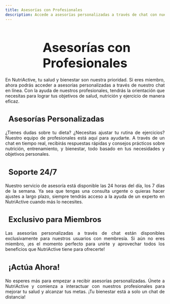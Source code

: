 ```yaml
---
title: Asesorías con Profesionales
description: Accede a asesorías personalizadas a través de chat con nuestros expertos en NutriActive. 
---
```



<Head />

<main>
  <h1 style="font-size: 2.5rem; font-weight: bold; margin-bottom: 20px; text-align: center;">
    <i class="fas fa-comments" style="color: #2ecc71; margin-right: 10px;"></i>
    Asesorías con Profesionales
  </h1>

  <p style="text-align: justify;">
    En NutriActive, tu salud y bienestar son nuestra prioridad. Si eres miembro, ahora podrás acceder a asesorías personalizadas a través de nuestro chat en línea. Con la ayuda de nuestros profesionales, tendrás la orientación que necesitas para lograr tus objetivos de salud, nutrición y ejercicio de manera eficaz.
  </p>

  <h3 style="font-size: 1.5rem; font-weight: bold; margin-bottom: 20px; text-align: left;">
    <i class="fas fa-user-md" style="color: #e74c3c; margin-right: 10px;"></i> Asesorías Personalizadas
  </h3>
  <p style="text-align: justify;">
    ¿Tienes dudas sobre tu dieta? ¿Necesitas ajustar tu rutina de ejercicios? Nuestro equipo de profesionales está aquí para ayudarte. A través de un chat en tiempo real, recibirás respuestas rápidas y consejos prácticos sobre nutrición, entrenamiento, y bienestar, todo basado en tus necesidades y objetivos personales.
  </p>

  <h3 style="font-size: 1.5rem; font-weight: bold; margin-bottom: 20px; text-align: left;">
    <i class="fas fa-clock" style="color: #3498db; margin-right: 10px;"></i> Soporte 24/7
  </h3>
  <p style="text-align: justify;">
    Nuestro servicio de asesoría está disponible las 24 horas del día, los 7 días de la semana. Ya sea que tengas una consulta urgente o quieras hacer ajustes a largo plazo, siempre tendrás acceso a la ayuda de un experto en NutriActive cuando más lo necesites.
  </p>

  <h3 style="font-size: 1.5rem; font-weight: bold; margin-bottom: 20px; text-align: left;">
    <i class="fas fa-lock" style="color: #9b59b6; margin-right: 10px;"></i> Exclusivo para Miembros
  </h3>
  <p style="text-align: justify;">
    Las asesorías personalizadas a través de chat están disponibles exclusivamente para nuestros usuarios con membresía. Si aún no eres miembro, ¡es el momento perfecto para unirte y aprovechar todos los beneficios que NutriActive tiene para ofrecerte!
  </p>

  <h3 style="font-size: 1.5rem; font-weight: bold; margin-bottom: 20px; text-align: justify;">
    <i class="fas fa-thumbs-up" style="color: #e74c3c; margin-right: 10px;"></i> ¡Actúa Ahora!
  </h3>
  <p style="text-align: justify;">
    No esperes más para empezar a recibir asesorías personalizadas. Únete a NutriActive y comienza a interactuar con nuestros profesionales para mejorar tu salud y alcanzar tus metas. ¡Tu bienestar está a solo un chat de distancia!
  </p>
</main>
